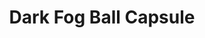 ---
title: "Dark Fog Ball Capsule"
meta_title: "Dark Fog Ball Capsule craft"
description: "Craft de Dark Fog Ball Capsule"
rank: "s"
draft: false
name: "Dark Fog Ball Capsule"
recipe_img: "https://wiki.pokexgames.com/images/5/5c/Dark_Fog_Ball_Capsule.gif"
level: 110
craft_time: 36000
result: 1
value_npc: 1
ingredients:
  - name: "Purpleheart Log"
    quantity: 600
    item_img: "https://wiki.pokexgames.com/images/f/fe/Purpleheart_Log.png"
    value_npc: 1
  - name: "Corrupted Vines"
    quantity: 21
    item_img: "https://wiki.pokexgames.com/images/b/be/Corrupted-Vines.gif"
    value_npc: 1
  - name: "Corrupted Miss Traces"
    quantity: 31
    item_img: "https://wiki.pokexgames.com/images/5/5f/Corrupted-Miss-Traces.gif"
    value_npc: 1
  - name: "Solid Head"
    quantity: 4
    item_img: "https://wiki.pokexgames.com/images/7/74/Solid_Head.png"
    value_npc: 1
  - name: "Corrupted Cloud"
    quantity: 23
    item_img: "https://wiki.pokexgames.com/images/0/0c/Corrupted-Cloud.gif"
    value_npc: 1
  - name: "Brutal Fin"
    quantity: 4
    item_img: "https://wiki.pokexgames.com/images/8/8f/Brutal_Fin.png"
    value_npc: 1
---